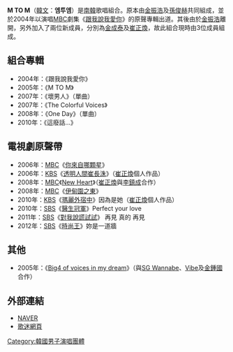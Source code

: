 '''M TO M'''（[[韓文|韓文]]：'''엠투엠'''）是[[南韓|南韓]]歌唱組合。原本由[[金振浩|金振浩]]及[[孫俊赫|孫俊赫]]共同組成，並於2004年以演唱[[MBC|MBC]]劇集《[[跟我說我愛你|跟我說我愛你]]》的原聲專輯出道。其後由於[[金振浩|金振浩]]離開，另外加入了兩位新成員，分別為[[金成泰|金成泰]]及[[崔正煥|崔正煥]]，故此組合現時由3位成員組成。

== 組合專輯 ==
*2004年：《跟我說我愛你》
*2005年：《M TO M》
*2007年：《壞男人》（單曲）
*2007年：《The Colorful Voices》
*2008年：《One Day》（單曲）
*2010年：《這廢話...》

== 電視劇原聲帶 ==
*2006年：[[MBC|MBC]]《[[你來自哪顆星|你來自哪顆星]]》
*2006年：[[KBS|KBS]]《[[透明人間崔長洙|透明人間崔長洙]]》（[[崔正煥|崔正煥]]個人作品）
*2008年：[[MBC|MBC]]《[[New_Heart|New Heart]]》（[[崔正煥|崔正煥]]與[[李鎮成|李鎮成]]合作）
*2008年：[[MBC|MBC]]《[[伊甸園之東_(電視劇)|伊甸園之東]]》
*2010年：[[KBS|KBS]]《[[瑪麗外宿中|瑪麗外宿中]]》因為是她（[[崔正煥|崔正煥]]個人作品）
*2010年：[[SBS_(韓國)|SBS]]《[[醫生冠軍|醫生冠軍]]》Perfect your love
*2011年：[[SBS_(韓國)|SBS]]《[[對我說謊試試|對我說謊試試]]》 再見 真的 再見
*2012年：[[SBS_(韓國)|SBS]]《[[時尚王|時尚王]]》妳是一道牆
== 其他 ==
*2005年：《[[Big4_of_voices_in_my_dream|Big4 of voices in my dream]]》（與[[SG_Wannabe|SG Wannabe]]、[[Vibe|Vibe]]及[[金鍾國|金鍾國]]合作）

== 外部連結 ==
*[http://people.naver.com/DetailView.nhn?frompage=nx_people&id=6368 NAVER] {{ko icon}}
*[http://cafe.daum.net/mtomloves/ 歌迷網頁] {{Wayback|url=http://cafe.daum.net/mtomloves/ |date=20160305195829 }} {{ko icon}}

[[Category:韓國男子演唱團體|Category:韓國男子演唱團體]]